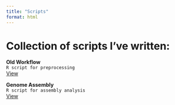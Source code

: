 ```yaml
---
title: "Scripts"
format: html
---
```



# Collection of scripts I've written:

::: {.card-grid}
::: {.card}
**Old Workflow**  
`R script for preprocessing`  
[View](old_workflow.qmd)
:::
::: {.card}
**Genome Assembly**  
`R script for assembly analysis`  
[View](genome_assembly.qmd)
:::
:::


<!-- -[RNA002 Workflow (OLD)](/scripts/old_workflow.qmd) -->
<!-- -[Genome Assembly](/scripts/genome_assembly.qmd) -->
<!-- -[Script 3]() -->